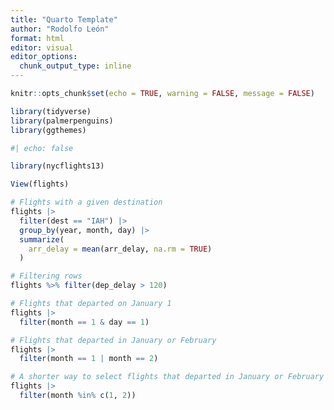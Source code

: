 ```yaml
---
title: "Quarto Template"
author: "Rodolfo León"
format: html
editor: visual
editor_options: 
  chunk_output_type: inline
---
```


```r
knitr::opts_chunk$set(echo = TRUE, warning = FALSE, message = FALSE)
```

```r
library(tidyverse)
library(palmerpenguins)
library(ggthemes)
```

```r
#| echo: false

```

```r
library(nycflights13)
```

```r
View(flights)
```

```r
# Flights with a given destination
flights |>
  filter(dest == "IAH") |> 
  group_by(year, month, day) |> 
  summarize(
    arr_delay = mean(arr_delay, na.rm = TRUE)
  )
```

```r
# Filtering rows
flights %>% filter(dep_delay > 120)
```

```r
# Flights that departed on January 1
flights |> 
  filter(month == 1 & day == 1)

```

```r
# Flights that departed in January or February
flights |> 
  filter(month == 1 | month == 2)

```

```r
# A shorter way to select flights that departed in January or February
flights |> 
  filter(month %in% c(1, 2))
```
